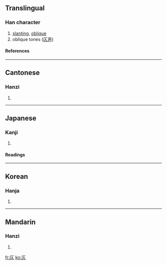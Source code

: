 ==Translingual==
===Han character===
{{Han char|rn=9|rad=人|as=02|sn=4|four=7128<sub>0</sub>|canj=一人 (MO)}}
# [[slanting]], [[oblique]]
# oblique tones ([[仄声]])
====References====
{{Han ref|kx=0091.120|dkj=00352|dj=0193.040|hdz=10103.070|uh=4EC4|ud=20164|bh=A4B7|bd=42167}}
----
==Cantonese==
===Hanzi===
{{yue-hanzi|jyut=|y=jak1}}
# {{defn|Cantonese}}
----
==Japanese==
===Kanji===
{{ja-kanji|grade=|rs=人02}}
# {{defn|Japanese}}
====Readings====
{{ja-readings|on=[[そく]] (soku), [[しょく]] (shoku), [[しき]] (shiki)|kun=[[かたむく]] (katamuku), [[ほのか]] (honoka)}}
----
==Korean==
===Hanja===
{{ko-hanja|hangeul=측|rv=cheuk|mr=ch'ŭk}}
# {{defn|Korean}}
----
==Mandarin==
===Hanzi===
{{cmn-hanzi|pin=[[zè]] (ze4)|wg=tse<sup>4</sup>}}
# {{defn|Mandarin}}

[[fr:仄]]
[[ko:仄]]